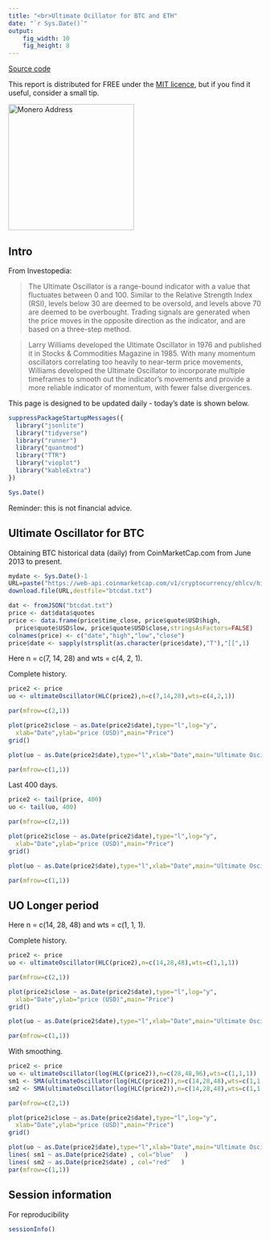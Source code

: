 ```yaml
---
title: "<br>Ultimate Ocillator for BTC and ETH"
date: "`r Sys.Date()`"
output:
    fig_width: 10
    fig_height: 8
---
```


[Source code](https://github.com/markziemann/cryptoblog/blob/main/ultimate_oscillator.Rmd)

This report is distributed for FREE under the [MIT licence](https://github.com/markziemann/cryptoblog/blob/main/LICENSE),
but if you find it useful, consider a small tip.

<img src="images/donations.png" alt="Monero Address" height="250" width="250" border="0" />

## Intro

From Investopedia:

>The Ultimate Oscillator is a range-bound indicator with a value that fluctuates between 0 and 100. Similar to the Relative Strength Index (RSI), levels below 30 are deemed to be oversold, and levels above 70 are deemed to be overbought. Trading signals are generated when the price moves in the opposite direction as the indicator, and are based on a three-step method.

>Larry Williams developed the Ultimate Oscillator in 1976 and published it in Stocks & Commodities Magazine in 1985. With many momentum oscillators correlating too heavily to near-term price movements, Williams developed the Ultimate Oscillator to incorporate multiple timeframes to smooth out the indicator's movements and provide a more reliable indicator of momentum, with fewer false divergences.

This page is designed to be updated daily - today's date is shown below.

```r

suppressPackageStartupMessages({
  library("jsonlite")
  library("tidyverse")
  library("runner")
  library("quantmod")
  library("TTR")
  library("vioplot")
  library("kableExtra")
})

Sys.Date()

```

Reminder: this is not financial advice.

## Ultimate Oscillator for BTC

Obtaining BTC historical data (daily) from CoinMarketCap.com from June 2013 to present.

```r

mydate <- Sys.Date()-1
URL=paste("https://web-api.coinmarketcap.com/v1/cryptocurrency/ohlcv/historical?symbol=BTC&convert=USD&interval=daily&time_start=2013-06-01&time_end=",mydate,sep="")
download.file(URL,destfile="btcdat.txt")

dat <- fromJSON("btcdat.txt")
price <- dat$data$quotes
price <- data.frame(price$time_close, price$quote$USD$high, 
  price$quote$USD$low, price$quote$USD$close,stringsAsFactors=FALSE)
colnames(price) <- c("date","high","low","close")
price$date <- sapply(strsplit(as.character(price$date),"T"),"[[",1)

```

Here n = c(7, 14, 28) and wts = c(4, 2, 1).

Complete history.

```r

price2 <- price
uo <- ultimateOscillator(HLC(price2),n=c(7,14,28),wts=c(4,2,1))

par(mfrow=c(2,1))

plot(price2$close ~ as.Date(price2$date),type="l",log="y",
  xlab="Date",ylab="price (USD)",main="Price")
grid()

plot(uo ~ as.Date(price2$date),type="l",xlab="Date",main="Ultimate Oscillator")

par(mfrow=c(1,1))

```

Last 400 days.

```r

price2 <- tail(price, 400)
uo <- tail(uo, 400)

par(mfrow=c(2,1))

plot(price2$close ~ as.Date(price2$date),type="l",log="y",
  xlab="Date",ylab="price (USD)",main="Price")
grid()

plot(uo ~ as.Date(price2$date),type="l",xlab="Date",main="Ultimate Oscillator")

par(mfrow=c(1,1))

```

## UO Longer period

Here n = c(14, 28, 48) and wts = c(1, 1, 1).

Complete history.

```r

price2 <- price
uo <- ultimateOscillator(HLC(price2),n=c(14,28,48),wts=c(1,1,1))

par(mfrow=c(2,1))

plot(price2$close ~ as.Date(price2$date),type="l",log="y",
  xlab="Date",ylab="price (USD)",main="Price")
grid()

plot(uo ~ as.Date(price2$date),type="l",xlab="Date",main="Ultimate Oscillator")

par(mfrow=c(1,1))

```

With smoothing.

```r

price2 <- price
uo <- ultimateOscillator(log(HLC(price2)),n=c(28,48,96),wts=c(1,1,1))
sm1 <- SMA(ultimateOscillator(log(HLC(price2)),n=c(14,28,48),wts=c(1,1,1)),100)
sm2 <- SMA(ultimateOscillator(log(HLC(price2)),n=c(14,28,48),wts=c(1,1,1)),200)

par(mfrow=c(2,1))

plot(price2$close ~ as.Date(price2$date),type="l",log="y",
  xlab="Date",ylab="price (USD)",main="Price")
grid()

plot(uo ~ as.Date(price2$date),type="l",xlab="Date",main="Ultimate Oscillator")
lines( sm1 ~ as.Date(price2$date) , col="blue"   )
lines( sm2 ~ as.Date(price2$date) , col="red"   )
par(mfrow=c(1,1))

```

## Session information

For reproducibility

```r

sessionInfo()

```
